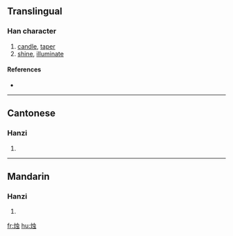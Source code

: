 {{see|燭}}
==Translingual==

===Han character===
{{Han char|rn=86|rad=火|as=06|sn=10|four=|canj=火中一戈 (FLMI)}}

# [[candle]], [[taper]]
# [[shine]], [[illuminate]]

====References====
* {{Han ref|kx=0670.210|dkj=19017|dj=1079.110|hdz=32199.100|uh=70DB|ud=28891}}

----

==Cantonese==

===Hanzi===
{{yue-hanzi|jyut=|y=juk1}}

# {{defn|Cantonese}}

----

==Mandarin==

===Hanzi===
{{cmn-hanzi|tra=燭|pin=[[zhú]] ([[zhu2]])|wg=chu<sup>2</sup>}}

# {{defn|Mandarin}}

[[fr:烛]]
[[hu:烛]]